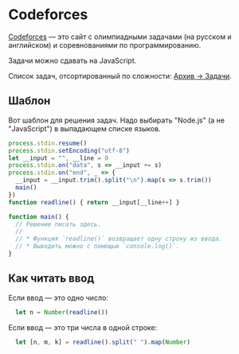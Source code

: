 # Codeforces

[Codeforces](https://codeforces.com) — это сайт с олимпиадными задачами (на русском и английском) и соревнованиями по программированию.

Задачи можно сдавать на JavaScript.

Список задач, отсортированный по сложности: [Архив -> Задачи](https://codeforces.com/problemset?order=BY_SOLVED_DESC).

## Шаблон

Вот шаблон для решения задач. Надо выбирать "Node.js" (а не "JavaScript") в выпадающем списке языков.

```js
process.stdin.resume()
process.stdin.setEncoding("utf-8")
let __input = "", __line = 0
process.stdin.on("data", s => __input += s)
process.stdin.on("end", _ => {
  __input = __input.trim().split("\n").map(s => s.trim())
  main()
})
function readline() { return __input[__line++] }

function main() {
  // Решение писать здесь.
  // 
  // * Функция `readline()` возвращает одну строку из ввода.
  // * Выводить можно с помощью `console.log()`.
}
```

## Как читать ввод

Если ввод — это одно число:

```js
  let n = Number(readline())
```

Если ввод — это три числа в одной строке:

```js
  let [n, m, k] = readline().split(" ").map(Number)
```

